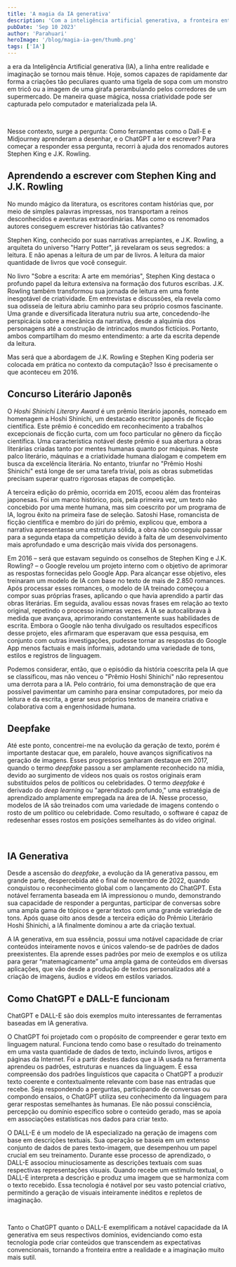 ```yaml
---
title: 'A magia da IA generativa'
description: 'Com a inteligência artificial generativa, a fronteira entre realidade e imaginação se tornou mais sutil.'
pubDate: 'Sep 10 2023'
author: 'Parahuari'
heroImage: '/blog/magia-ia-gen/thumb.png'
tags: ['IA']
---
```


<CapitalLetter letter='N' />a era da Inteligência Artificial generativa (IA), a linha entre realidade e imaginação se tornou mais tênue. Hoje, somos capazes de rapidamente dar forma a criações tão peculiares quanto uma tigela de sopa com um monstro em tricô ou a imagem de uma girafa perambulando pelos corredores de um supermercado. De maneira quase mágica, nossa criatividade pode ser capturada pelo computador e materializada pela IA.

<center>
<Imagem img='/blog/magia-ia-gen/sopa-monstro-trico.gif' caption='Imagens geradas com o DALL-E. Tigela de sopa com um monstro em tricô. Girafa no corredor do supermercado.'/>
<br />
</center>

Nesse contexto, surge a pergunta: Como ferramentas como o Dall-E e Midjourney aprenderam a desenhar, e o ChatGPT a ler e escrever? Para começar a responder essa pergunta, recorri à ajuda dos renomados autores Stephen King e J.K. Rowling.

## Aprendendo a escrever com Stephen King and J.K. Rowling
No mundo mágico da literatura, os escritores contam histórias que, por meio de simples palavras impressas, nos transportam a reinos desconhecidos e aventuras extraordinárias. Mas como os renomados autores conseguem escrever histórias tão cativantes?

Stephen King, conhecido por suas narrativas arrepiantes, e J.K. Rowling, a arquiteta do universo "Harry Potter", já revelaram os seus segredos: a leitura. E não apenas a leitura de um par de livros. A leitura da maior quantidade de livros que você conseguir.

No livro "Sobre a escrita: A arte em memórias", Stephen King destaca o profundo papel da leitura extensiva na formação dos futuros escribas. J.K. Rowling também transformou sua jornada de leitura em uma fonte inesgotável de criatividade. Em entrevistas e discussões, ela revela como sua odisseia de leitura abriu caminho para seu próprio cosmos fascinante. Uma grande e diversificada literatura nutriu sua arte, concedendo-lhe perspicácia sobre a mecânica da narrativa, desde a alquimia dos personagens até a construção de intrincados mundos fictícios. Portanto, ambos compartilham do mesmo entendimento: a arte da escrita depende da leitura.

Mas será que a abordagem de J.K. Rowling e Stephen King poderia ser colocada em prática no contexto da computação? Isso é precisamente o que aconteceu em 2016.

## Concurso Literário Japonês
O *Hoshi Shinichi Literary Award* é um prêmio literário japonês, nomeado em homenagem a Hoshi Shinichi, um destacado escritor japonês de ficção científica. Este prêmio é concedido em reconhecimento a trabalhos excepcionais de ficção curta, com um foco particular no gênero da ficção científica. Uma característica notável deste prêmio é sua abertura a obras literárias criadas tanto por mentes humanas quanto por máquinas. Neste palco literário, máquinas e a criatividade humana dialogam e competem em busca da excelência literária. No entanto, triunfar no "Prêmio Hoshi Shinichi" está longe de ser uma tarefa trivial, pois as obras submetidas precisam superar quatro rigorosas etapas de competição.

A terceira edição do prêmio, ocorrida em 2015, ecoou além das fronteiras japonesas. Foi um marco histórico, pois, pela primeira vez, um texto não concebido por uma mente humana, mas sim coescrito por um programa de IA, logrou êxito na primeira fase de seleção. Satoshi Hase, romancista de ficção científica e membro do júri do prêmio, explicou que, embora a narrativa apresentasse uma estrutura sólida, a obra não conseguiu passar para a segunda etapa da competição devido à falta de um desenvolvimento mais aprofundado e uma descrição mais vívida dos personagens. 

Em 2016 – será que estavam seguindo os conselhos de Stephen King e J.K. Rowling? – o Google revelou um projeto interno com o objetivo de aprimorar as respostas fornecidas pelo Google App. Para alcançar esse objetivo, eles treinaram um modelo de IA com base no texto de mais de 2.850 romances. Após processar esses romances, o modelo de IA treinado começou a compor suas próprias frases, aplicando o que havia aprendido a partir das obras literárias. Em seguida, avaliou essas novas frases em relação ao texto original, repetindo o processo inúmeras vezes. A IA se autocalibrava à medida que avançava, aprimorando constantemente suas habilidades de escrita. Embora o Google não tenha divulgado os resultados específicos desse projeto, eles afirmaram que esperavam que essa pesquisa, em conjunto com outras investigações, pudesse tornar as respostas do Google App menos factuais e mais informais, adotando uma variedade de tons, estilos e registros de linguagem.

Podemos considerar, então, que o episódio da história coescrita pela IA que se classificou, mas não venceu o "Prêmio Hoshi Shinichi" não representou uma derrota para a IA. Pelo contrário, foi uma demonstração de que era possível pavimentar um caminho para ensinar computadores, por meio da leitura e da escrita, a gerar seus próprios textos de maneira criativa e colaborativa com a engenhosidade humana.

## Deepfake
Até este ponto, concentrei-me na evolução da geração de texto, porém é importante destacar que, em paralelo, houve avanços significativos na geração de imagens. Esses progressos ganharam destaque em 2017, quando o termo *deepfake* passou a ser amplamente reconhecido na mídia, devido ao surgimento de vídeos nos quais os rostos originais eram substituídos pelos de políticos ou celebridades. O termo *deepfake* é derivado do *deep learning* ou "aprendizado profundo," uma estratégia de aprendizado amplamente empregada na área de IA. Nesse processo, modelos de IA são treinados com uma variedade de imagens contendo o rosto de um político ou celebridade. Como resultado, o software é capaz de redesenhar esses rostos em posições semelhantes às do vídeo original.

<center>
<Imagem img='/blog/magia-ia-gen/deepfake.png' caption='Video deepfake – Rosto de Elon Musk substituído pelo de Tony Stark (Robert Downey Jr.).'/>
<br />
</center>

## IA Generativa
Desde a ascensão do *deepfake*, a evolução da IA generativa passou, em grande parte, despercebida até o final de novembro de 2022, quando conquistou o reconhecimento global com o lançamento do ChatGPT. Esta notável ferramenta baseada em IA impressionou o mundo, demonstrando sua capacidade de responder a perguntas, participar de conversas sobre uma ampla gama de tópicos e gerar textos com uma grande variedade de tons. Após quase oito anos desde a terceira edição do Prêmio Literário Hoshi Shinichi, a IA finalmente dominou a arte da criação textual.

A IA generativa, em sua essência, possui uma notável capacidade de criar conteúdos inteiramente novos e únicos valendo-se de padrões de dados preexistentes. Ela aprende esses padrões por meio de exemplos e os utiliza para gerar “matemagicamente” uma ampla gama de conteúdos em diversas aplicações, que vão desde a produção de textos personalizados até a criação de imagens, áudios e vídeos em estilos variados.

## Como ChatGPT e DALL-E funcionam
ChatGPT e DALL-E são dois exemplos muito interessantes de ferramentas baseadas em IA generativa.

O ChatGPT foi projetado com o propósito de compreender e gerar texto em linguagem natural. Funciona tendo como base o resultado do treinamento em uma vasta quantidade de dados de texto, incluindo livros, artigos e páginas da Internet. Foi a partir destes dados que a IA usada na ferramenta aprendeu os padrões, estruturas e nuances da linguagem. É essa compreensão dos padrões linguísticos que capacita o ChatGPT a produzir texto coerente e contextualmente relevante com base nas entradas que recebe. Seja respondendo a perguntas, participando de conversas ou compondo ensaios, o ChatGPT utiliza seu conhecimento da linguagem para gerar respostas semelhantes às humanas. Ele não possui consciência, percepção ou domínio específico sobre o conteúdo gerado, mas se apoia em associações estatísticas nos dados para criar texto.

O DALL-E é um modelo de IA especializado na geração de imagens com base em descrições textuais. Sua operação se baseia em um extenso conjunto de dados de pares texto-imagem, que desempenhou um papel crucial em seu treinamento. Durante esse processo de aprendizado, o DALL-E associou minuciosamente as descrições textuais com suas respectivas representações visuais. Quando recebe um estímulo textual, o DALL-E interpreta a descrição e produz uma imagem que se harmoniza com o texto recebido. Essa tecnologia é notável por seu vasto potencial criativo, permitindo a geração de visuais inteiramente inéditos e repletos de imaginação.

<center>
<Imagem img='/blog/magia-ia-gen/timeline.png' caption='Linha do tempo de imagens geradas por inteligência artificial. Licença CC Charlie Giattino e Max Roser.'/>
<br />
</center>

Tanto o ChatGPT quanto o DALL-E exemplificam a notável capacidade da IA generativa em seus respectivos domínios, evidenciando como esta tecnologia pode criar conteúdos que transcendem as expectativas convencionais, tornando a fronteira entre a realidade e a imaginação muito mais sutil.

<Parau />